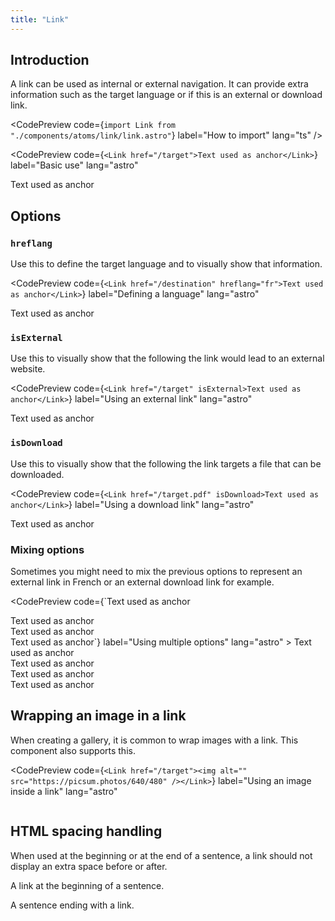 ```yaml
---
title: "Link"
---
```



## Introduction

A link can be used as internal or external navigation. It can provide extra information such as the target language or if this is an external or download link.

<CodePreview
  code={`import Link from "./components/atoms/link/link.astro"`}
  label="How to import"
  lang="ts"
/>

<CodePreview
  code={`<Link href="/target">Text used as anchor</Link>`}
  label="Basic use"
  lang="astro"
>
  <Link href="/target">Text used as anchor</Link>
</CodePreview>

## Options

### `hreflang`

Use this to define the target language and to visually show that information.

<CodePreview
  code={`<Link href="/destination" hreflang="fr">Text used as anchor</Link>`}
  label="Defining a language"
  lang="astro"
>
  <Link href="/destination" hreflang="fr">Text used as anchor</Link>
</CodePreview>

### `isExternal`

Use this to visually show that the following the link would lead to an external website.

<CodePreview
  code={`<Link href="/target" isExternal>Text used as anchor</Link>`}
  label="Using an external link"
  lang="astro"
>
  <Link href="/target" isExternal>Text used as anchor</Link>
</CodePreview>

### `isDownload`

Use this to visually show that the following the link targets a file that can be downloaded.

<CodePreview
  code={`<Link href="/target.pdf" isDownload>Text used as anchor</Link>`}
  label="Using a download link"
  lang="astro"
>
  <Link href="/target.pdf" isDownload>Text used as anchor</Link>
</CodePreview>

### Mixing options

Sometimes you might need to mix the previous options to represent an external link in French or an external download link for example.

<CodePreview
  code={`<Link href="/destination.pdf" hreflang="fr" isDownload>Text used as anchor</Link>
<br />
<Link href="/destination" hreflang="fr" isExternal>Text used as anchor</Link>
<br />
<Link href="/target.pdf" isDownload isExternal>Text used as anchor</Link>
<br />
<Link href="/destination.pdf" hreflang="fr" isDownload isExternal>Text used as anchor</Link>`}
  label="Using multiple options"
  lang="astro"
>
  <Link href="/destination.pdf" hreflang="fr" isDownload>Text used as anchor</Link>
  <br />
  <Link href="/destination" hreflang="fr" isExternal>Text used as anchor</Link>
  <br />
  <Link href="/target.pdf" isDownload isExternal>Text used as anchor</Link>
  <br />
  <Link href="/destination.pdf" hreflang="fr" isDownload isExternal>Text used as anchor</Link>
</CodePreview>

## Wrapping an image in a link

When creating a gallery, it is common to wrap images with a link. This component also supports this.

<CodePreview
  code={`<Link href="/target"><img alt="" src="https://picsum.photos/640/480" /></Link>`}
  label="Using an image inside a link"
  lang="astro"
>
  <Link href="/target"><img alt="" src="https://picsum.photos/640/480" /></Link>
</CodePreview>

## HTML spacing handling

When used at the beginning or at the end of a sentence, a link should not display an extra space before or after.

<CodePreview label="No extra spaces">
  <p><Link href="#destination">A link</Link> at the beginning of a sentence.</p>
  <p>A sentence ending with <Link href="#destination">a link</Link>.</p>
</CodePreview>
